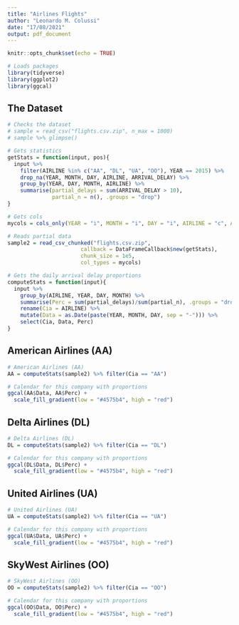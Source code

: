 ```yaml
---
title: "Airlines Flights"
author: "Leonardo M. Colussi"
date: "17/08/2021"
output: pdf_document
---
```


```r
knitr::opts_chunk$set(echo = TRUE)
```


```r
# Loads packages
library(tidyverse)
library(ggplot2)
library(ggcal)
```

## The Dataset

```r

# Checks the dataset
# sample = read_csv("flights.csv.zip", n_max = 1000)
# sample %>% glimpse()

```

```r

# Gets statistics
getStats = function(input, pos){
  input %>% 
    filter(AIRLINE %in% c("AA", "DL", "UA", "OO"), YEAR == 2015) %>% 
    drop_na(YEAR, MONTH, DAY, AIRLINE, ARRIVAL_DELAY) %>% 
    group_by(YEAR, DAY, MONTH, AIRLINE) %>% 
    summarise(partial_delays = sum(ARRIVAL_DELAY > 10),
              partial_n = n(), .groups = "drop")
}

``` 


```r

# Gets cols
mycols = cols_only(YEAR = "i", MONTH = "i", DAY = "i", AIRLINE = "c", ARRIVAL_DELAY = "i")

# Reads partial data
sample2 = read_csv_chunked("flights.csv.zip", 
                       callback = DataFrameCallback$new(getStats), 
                       chunk_size = 1e5,
                       col_types = mycols)
```


```r

# Gets the daily arrival delay proportions
computeStats = function(input){
  input %>% 
    group_by(AIRLINE, YEAR, DAY, MONTH) %>% 
    summarise(Perc = sum(partial_delays)/sum(partial_n), .groups = "drop") %>% 
    rename(Cia = AIRLINE) %>% 
    mutate(Data = as.Date(paste(YEAR, MONTH, DAY, sep = "-"))) %>% 
    select(Cia, Data, Perc)
}

```

## American Airlines (AA)
```r

# American Airlines (AA)
AA = computeStats(sample2) %>% filter(Cia == "AA")

# Calendar for this company with proportions
ggcal(AA$Data, AA$Perc) + 
  scale_fill_gradient(low = "#4575b4", high = "red")

```

## Delta Airlines (DL)
```r

# Delta Airlines (DL)
DL = computeStats(sample2) %>% filter(Cia == "DL")

# Calendar for this company with proportions
ggcal(DL$Data, DL$Perc) + 
  scale_fill_gradient(low = "#4575b4", high = "red")

```


## United Airlines (UA)
```r

# United Airlines (UA)
UA = computeStats(sample2) %>% filter(Cia == "UA")

# Calendar for this company with proportions
ggcal(UA$Data, UA$Perc) + 
  scale_fill_gradient(low = "#4575b4", high = "red")

```


## SkyWest Airlines (OO)
```r

# SkyWest Airlines (OO)
OO = computeStats(sample2) %>% filter(Cia == "OO")

# Calendar for this company with proportions
ggcal(OO$Data, OO$Perc) + 
  scale_fill_gradient(low = "#4575b4", high = "red")

```